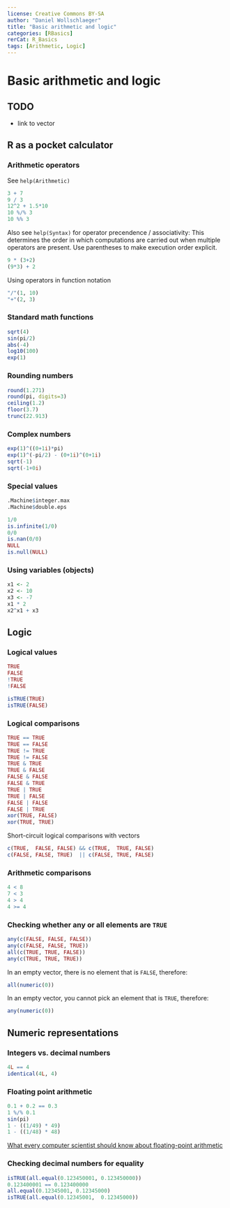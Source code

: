 ---
license: Creative Commons BY-SA
author: "Daniel Wollschlaeger"
title: "Basic arithmetic and logic"
categories: [RBasics]
rerCat: R_Basics
tags: [Arithmetic, Logic]
---

Basic arithmetic and logic
=========================

TODO
-------------------------

 - link to vector

R as a pocket calculator
-------------------------

### Arithmetic operators

See `help(Arithmetic)`

```{r}
3 + 7
9 / 3
12^2 + 1.5*10
10 %/% 3
10 %% 3
```

Also see `help(Syntax)` for operator precendence / associativity: This determines the order in which computations are carried out when multiple operators are present. Use parentheses to make execution order explicit.

```{r}
9 * (3+2)
(9*3) + 2
```

Using operators in function notation

```{r}
"/"(1, 10)
"+"(2, 3)
```

### Standard math functions

```{r}
sqrt(4)
sin(pi/2)
abs(-4)
log10(100)
exp(1)
```

### Rounding numbers

```{r}
round(1.271)
round(pi, digits=3)
ceiling(1.2)
floor(3.7)
trunc(22.913)
```

### Complex numbers

```{r}
exp(1)^((0+1i)*pi)
exp(1)^(-pi/2) - (0+1i)^(0+1i)
sqrt(-1)
sqrt(-1+0i)
```

### Special values

```{r}
.Machine$integer.max
.Machine$double.eps
```

```{r}
1/0
is.infinite(1/0)
0/0
is.nan(0/0)
NULL
is.null(NULL)
```

### Using variables (objects)

```{r}
x1 <- 2
x2 <- 10
x3 <- -7
x1 * 2
x2^x1 + x3
```

Logic
-------------------------

### Logical values

```{r}
TRUE
FALSE
!TRUE
!FALSE
```

```{r}
isTRUE(TRUE)
isTRUE(FALSE)
```

### Logical comparisons

```{r}
TRUE == TRUE
TRUE == FALSE
TRUE != TRUE
TRUE != FALSE
TRUE & TRUE
TRUE & FALSE
FALSE & FALSE
FALSE & TRUE
TRUE | TRUE
TRUE | FALSE
FALSE | FALSE
FALSE | TRUE
xor(TRUE, FALSE)
xor(TRUE, TRUE)
```

Short-circuit logical comparisons with vectors

```{r}
c(TRUE,  FALSE, FALSE) && c(TRUE,  TRUE, FALSE)
c(FALSE, FALSE, TRUE)  || c(FALSE, TRUE, FALSE)
```

### Arithmetic comparisons

```{r}
4 < 8
7 < 3
4 > 4
4 >= 4
```

### Checking whether any or all elements are `TRUE`

```{r}
any(c(FALSE, FALSE, FALSE))
any(c(FALSE, FALSE, TRUE))
all(c(TRUE, TRUE, FALSE))
any(c(TRUE, TRUE, TRUE))
```

In an empty vector, there is no element that is `FALSE`, therefore:

```{r}
all(numeric(0))
```

In an empty vector, you cannot pick an element that is `TRUE`, therefore:

```{r}
any(numeric(0))
```

Numeric representations
-------------------------

### Integers vs. decimal numbers

```{r}
4L == 4
identical(4L, 4)
```

### Floating point arithmetic

```{r}
0.1 + 0.2 == 0.3
1 %/% 0.1
sin(pi)
1 - ((1/49) * 49)
1 - ((1/48) * 48)
```

[What every computer scientist should know about floating-point arithmetic](https://docs.oracle.com/cd/E19957-01/806-3568/ncg_goldberg.html)

### Checking decimal numbers for equality

```{r}
isTRUE(all.equal(0.123450001, 0.123450000))
0.123400001 == 0.123400000
all.equal(0.12345001, 0.12345000)
isTRUE(all.equal(0.12345001,  0.12345000))
```
